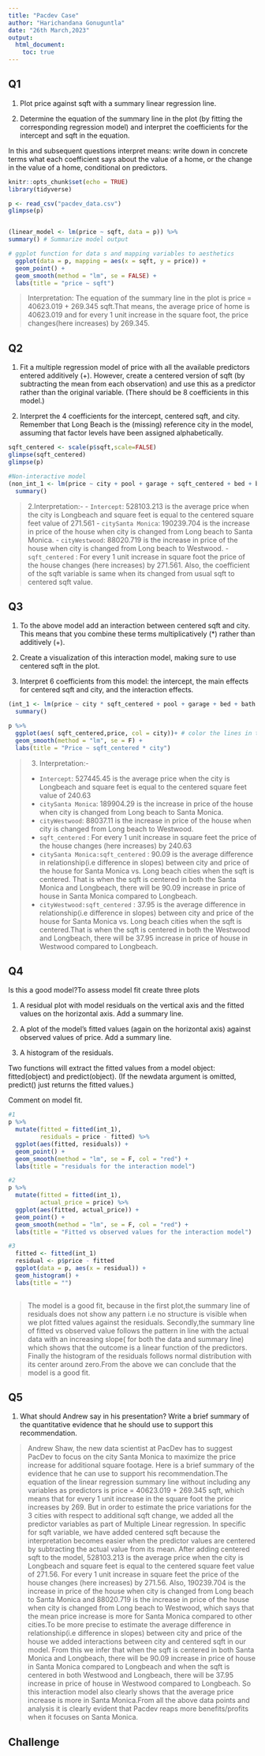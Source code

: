 ```yaml
---
title: "Pacdev Case"
author: "Harichandana Gonuguntla"
date: "26th March,2023"
output: 
  html_document:
    toc: true
---
```


## Q1
1. Plot price against sqft with a summary linear regression line.

2. Determine the equation of the summary line in the plot (by fitting the corresponding regression model) and interpret the coefficients for the intercept and sqft in the equation.

In this and subsequent questions interpret means: write down in concrete terms what each coefficient says about the value of a home, or the change in the value of a home, conditional on predictors.

```r
knitr::opts_chunk$set(echo = TRUE)
library(tidyverse)

p <- read_csv("pacdev_data.csv")
glimpse(p)


(linear_model <- lm(price ~ sqft, data = p)) %>% 
summary() # Summarize model output

# ggplot function for data s and mapping variables to aesthetics
  ggplot(data = p, mapping = aes(x = sqft, y = price)) + 
  geom_point() + 
  geom_smooth(method = "lm", se = FALSE) +  
  labs(title = "price ~ sqft") 
```

> Interpretation: The equation of the summary line in the plot is price = 40623.019 + 269.345 sqft.That means, the average price of home is 40623.019 and for every 1 unit increase in the square foot, the price changes(here increases) by 269.345.

## Q2
1. Fit a multiple regression model of price with all the available predictors entered additively (+). However, create a centered version of sqft (by subtracting the mean from each observation) and use this as a predictor rather than the original variable. (There should be 8 coefficients in this model.)

2. Interpret the 4 coefficients for the intercept, centered sqft, and city. Remember that Long Beach is the (missing) reference city in the model, assuming that factor levels have been assigned alphabetically.

```r
sqft_centered <- scale(p$sqft,scale=FALSE)
glimpse(sqft_centered)
glimpse(p)

#Non-interactive model
(non_int_1 <- lm(price ~ city + pool + garage + sqft_centered + bed + bath, data = p)) %>% 
  summary()
```

> 2.Interpretation:- 
- `Intercept`: 528103.213 is the average price when the city is Longbeach and square feet is equal to the centered square feet value of 271.561
- `citySanta Monica`: 190239.704 is the increase in price of the house when city is changed from Long beach to Santa Monica.
- `cityWestwood`: 88020.719 is the increase in price of the house when city is changed from Long beach to Westwood.
- `sqft_centered` : For every 1 unit increase in square foot the price of the house changes (here increases) by 271.561. Also, the coefficient of the sqft variable is same when its changed from usual sqft to centered sqft value.

## Q3
1. To the above model add an interaction between centered sqft and city. This means that you combine these terms multiplicatively (*) rather than additively (+).

2. Create a visualization of this interaction model, making sure to use centered sqft in the plot.

3. Interpret 6 coefficients from this model: the intercept, the main effects for centered sqft and city, and the interaction effects.

```r
(int_1 <- lm(price ~ city * sqft_centered + pool + garage + bed + bath ,data = p)) %>% 
  summary()

p %>% 
  ggplot(aes( sqft_centered,price, col = city))+ # color the lines in the plot by device
  geom_smooth(method = "lm", se = F) +
  labs(title = "Price ~ sqft_centered * city") 

```

>3. Interpretation:- 
- `Intercept`: 527445.45 is the average price when the city is Longbeach and square feet is equal to the centered square feet value of 240.63
- `citySanta Monica`: 189904.29 is the increase in price of the house when city is changed from Long beach to Santa Monica.
- `cityWestwood`: 88037.11 is the increase in price of the house when city is changed from Long beach to Westwood.
- `sqft_centered` : For every 1 unit increase in square feet the price of the house changes (here increases) by 240.63
- `citySanta Monica:sqft_centered` : 90.09 is the average difference in relationship(i.e difference in slopes) between city and price of the house for Santa Monica vs. Long beach cities when the sqft is centered. That is when the sqft is centered in both the Santa Monica and Longbeach, there will be 90.09 increase in price of house in Santa Monica compared to Longbeach.
- `cityWestwood:sqft_centered` : 37.95 is the average difference in relationship(i.e difference in slopes) between city and price of the house for Santa Monica vs. Long beach cities when the sqft is centered.That is when the sqft is centered in both the Westwood and Longbeach, there will be 37.95 increase in price of house in Westwood compared to Longbeach.


## Q4
Is this a good model?To assess model fit create three plots

1. A residual plot with model residuals on the vertical axis and the fitted values on the horizontal axis. Add a summary line.

2. A plot of the model’s fitted values (again on the horizontal axis) against observed values of price. Add a summary line.

3. A histogram of the residuals.

Two functions will extract the fitted values from a model object: fitted(object) and predict(object). (If the newdata argument is omitted, predict() just returns the fitted values.)

Comment on model fit.

```r
#1
p %>% 
  mutate(fitted = fitted(int_1),
         residuals = price - fitted) %>% 
  ggplot(aes(fitted, residuals)) +
  geom_point() +
  geom_smooth(method = "lm", se = F, col = "red") +
  labs(title = "residuals for the interaction model")

#2
p %>% 
  mutate(fitted = fitted(int_1),
         actual_price = price) %>% 
  ggplot(aes(fitted, actual_price)) +
  geom_point() +
  geom_smooth(method = "lm", se = F, col = "red") +
  labs(title = "Fitted vs observed values for the interaction model")

#3
  fitted <- fitted(int_1)
  residual <- p$price - fitted
  ggplot(data = p, aes(x = residual)) + 
  geom_histogram() + 
  labs(title = "")
  
```

> The model is a good fit, because in the first plot,the summary line of residuals does not show any pattern i.e no structure is visible when we plot fitted values against the residuals. Secondly,the summary line of fitted vs observed value follows the pattern in line with the actual data with an increasing slope( for both the data and summary line) which shows that the outcome is a linear function of the predictors. Finally the histogram of the residuals follows normal distribution with its center around zero.From the above we can conclude that the model is a good fit.

## Q5
1. What should Andrew say in his presentation? Write a brief summary of the quantitative evidence that he should use to support this recommendation.

> Andrew Shaw, the new data scientist at PacDev has to suggest PacDev to focus on the city Santa Monica to maximize the price increase for additional square footage. Here is a brief summary of the evidence that he can use to support his recommendation.The equation of the linear regression summary line without including any variables as predictors is price = 40623.019 + 269.345 sqft, which means that for every 1 unit increase in the square foot the price increases by 269. But in order to estimate the price variations for the 3 cities with respect to additional sqft change, we added all the predictor variables as part of Multiple Linear regression. In specific for sqft variable, we have added centered sqft because the interpretation becomes easier when the predictor values are centered by subtracting the actual value from its mean. After adding centered sqft to the model, 528103.213 is the average price when the city is Longbeach and square feet is equal to the centered square feet value of 271.56. For every 1 unit increase in square feet the price of the house changes (here increases) by 271.56. Also, 190239.704 is the increase in price of the house when city is changed from Long beach to Santa Monica and 88020.719 is the increase in price of the house when city is changed from Long beach to Westwood, which says that the mean price increase is more for Santa Monica compared to other cities.To be more precise to estimate the average difference in relationship(i.e difference in slopes) between city and price of the house we added interactions between city and centered sqft in our model. From this we infer that when the sqft is centered in both Santa Monica and Longbeach, there will be 90.09 increase in price of house in Santa Monica compared to Longbeach and when the sqft is centered in both Westwood and Longbeach, there will be 37.95 increase in price of house in Westwood compared to Longbeach. So this interaction model also clearly shows that the average price increase is more in Santa Monica.From all the above data points and analysis it is clearly evident that Pacdev reaps more benefits/profits when it focuses on Santa Monica.


## Challenge

```r

```

